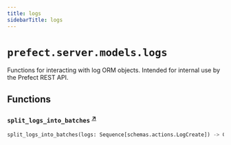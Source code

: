 ```yaml
---
title: logs
sidebarTitle: logs
---
```


# `prefect.server.models.logs`



Functions for interacting with log ORM objects.
Intended for internal use by the Prefect REST API.


## Functions

### `split_logs_into_batches` <sup><a href="https://github.com/prefecthq/prefect/blob/main/src/prefect/server/models/logs.py#L33" target="_blank">↗</a></sup>

```python
split_logs_into_batches(logs: Sequence[schemas.actions.LogCreate]) -> Generator[Tuple[LogCreate, ...], None, None]
```
